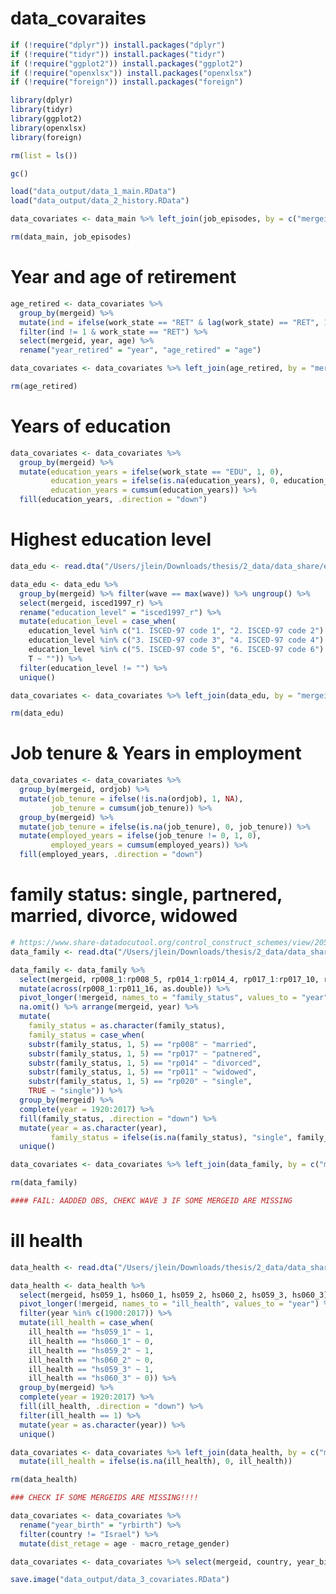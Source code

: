 # data_covaraites

```r
if (!require("dplyr")) install.packages("dplyr")
if (!require("tidyr")) install.packages("tidyr")
if (!require("ggplot2")) install.packages("ggplot2")
if (!require("openxlsx")) install.packages("openxlsx")
if (!require("foreign")) install.packages("foreign")

library(dplyr)
library(tidyr)
library(ggplot2)
library(openxlsx)
library(foreign)

rm(list = ls())

gc()
```

```r
load("data_output/data_1_main.RData")
load("data_output/data_2_history.RData")

data_covariates <- data_main %>% left_join(job_episodes, by = c("mergeid", "age"))

rm(data_main, job_episodes)
```

# Year and age of retirement
```r
age_retired <- data_covariates %>%
  group_by(mergeid) %>%
  mutate(ind = ifelse(work_state == "RET" & lag(work_state) == "RET", 1, 0)) %>%
  filter(ind != 1 & work_state == "RET") %>%
  select(mergeid, year, age) %>%
  rename("year_retired" = "year", "age_retired" = "age")

data_covariates <- data_covariates %>% left_join(age_retired, by = "mergeid")

rm(age_retired)
```

# Years of education
```r
data_covariates <- data_covariates %>%
  group_by(mergeid) %>%
  mutate(education_years = ifelse(work_state == "EDU", 1, 0),
         education_years = ifelse(is.na(education_years), 0, education_years),
         education_years = cumsum(education_years)) %>%
  fill(education_years, .direction = "down")
```

# Highest education level
```r
data_edu <- read.dta("/Users/jlein/Downloads/thesis/2_data/data_share/easySHARE_rel7-1-0_Stata/easySHARE_rel7-1-0.dta")

data_edu <- data_edu %>% 
  group_by(mergeid) %>% filter(wave == max(wave)) %>% ungroup() %>%
  select(mergeid, isced1997_r) %>%
  rename("education_level" = "isced1997_r") %>%
  mutate(education_level = case_when(
    education_level %in% c("1. ISCED-97 code 1", "2. ISCED-97 code 2") ~ "high",
    education_level %in% c("3. ISCED-97 code 3", "4. ISCED-97 code 4") ~ "medium",
    education_level %in% c("5. ISCED-97 code 5", "6. ISCED-97 code 6") ~ "low",
    T ~ "")) %>%
  filter(education_level != "") %>%
  unique()

data_covariates <- data_covariates %>% left_join(data_edu, by = "mergeid")

rm(data_edu)
```

# Job tenure & Years in employment
```r
data_covariates <- data_covariates %>%
  group_by(mergeid, ordjob) %>%
  mutate(job_tenure = ifelse(!is.na(ordjob), 1, NA),
         job_tenure = cumsum(job_tenure)) %>%
  group_by(mergeid) %>%
  mutate(job_tenure = ifelse(is.na(job_tenure), 0, job_tenure)) %>%
  mutate(employed_years = ifelse(job_tenure != 0, 1, 0),
         employed_years = cumsum(employed_years)) %>%
  fill(employed_years, .direction = "down")
```

# family status: single, partnered, married, divorce, widowed
```r
# https://www.share-datadocutool.org/control_construct_schemes/view/205
data_family <- read.dta("/Users/jlein/Downloads/thesis/2_data/data_share/sharew7_rel7-1-1_ALL_datasets_stata/sharew7_rel7-1-1_rp.dta")

data_family <- data_family %>% 
  select(mergeid, rp008_1:rp008_5, rp014_1:rp014_4, rp017_1:rp017_10, rp011_1:rp011_16) %>%
  mutate(across(rp008_1:rp011_16, as.double)) %>%
  pivot_longer(!mergeid, names_to = "family_status", values_to = "year") %>%
  na.omit() %>% arrange(mergeid, year) %>%
  mutate(
    family_status = as.character(family_status),
    family_status = case_when(
    substr(family_status, 1, 5) == "rp008" ~ "married",
    substr(family_status, 1, 5) == "rp017" ~ "patnered",
    substr(family_status, 1, 5) == "rp014" ~ "divorced",
    substr(family_status, 1, 5) == "rp011" ~ "widowed",
    substr(family_status, 1, 5) == "rp020" ~ "single",
    TRUE ~ "single")) %>%
  group_by(mergeid) %>%
  complete(year = 1920:2017) %>%
  fill(family_status, .direction = "down") %>%
  mutate(year = as.character(year),
         family_status = ifelse(is.na(family_status), "single", family_status)) %>% 
  unique()

data_covariates <- data_covariates %>% left_join(data_family, by = c("mergeid", "year")) %>% select(-c(withpartner, married))

rm(data_family)

#### FAIL: AADDED OBS, CHEKC WAVE 3 IF SOME MERGEID ARE MISSING
```

# ill health
```r
data_health <- read.dta("/Users/jlein/Downloads/thesis/2_data/data_share/sharew7_rel7-1-1_ALL_datasets_stata/sharew7_rel7-1-1_hs.dta")

data_health <- data_health %>% 
  select(mergeid, hs059_1, hs060_1, hs059_2, hs060_2, hs059_3, hs060_3) %>%
  pivot_longer(!mergeid, names_to = "ill_health", values_to = "year") %>%
  filter(year %in% c(1900:2017)) %>%
  mutate(ill_health = case_when(
    ill_health == "hs059_1" ~ 1,
    ill_health == "hs060_1" ~ 0,
    ill_health == "hs059_2" ~ 1,
    ill_health == "hs060_2" ~ 0,
    ill_health == "hs059_3" ~ 1,
    ill_health == "hs060_3" ~ 0)) %>% 
  group_by(mergeid) %>% 
  complete(year = 1920:2017) %>% 
  fill(ill_health, .direction = "down") %>% 
  filter(ill_health == 1) %>%
  mutate(year = as.character(year)) %>%
  unique()

data_covariates <- data_covariates %>% left_join(data_health, by = c("mergeid", "year")) %>%
  mutate(ill_health = ifelse(is.na(ill_health), 0, ill_health))

rm(data_health)

### CHECK IF SOME MERGEIDS ARE MISSING!!!!
```

```r
data_covariates <- data_covariates %>% 
  rename("year_birth" = "yrbirth") %>% 
  filter(country != "Israel") %>%
  mutate(dist_retage = age - macro_retage_gender)

data_covariates <- data_covariates %>% select(mergeid, country, year_birth, gender, year, age, age_retired, year_retired, work_state, family_status, nchildren, ill_health, dist_retage, education_level, education_years, employed_years, job_tenure, everything())
```

```r
save.image("data_output/data_3_covariates.RData")
```